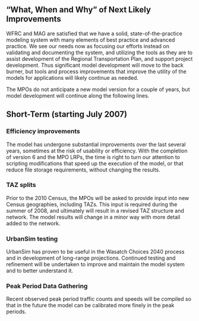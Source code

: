 ## "What, When and Why" of Next Likely Improvements
WFRC and MAG are satisfied that we have a solid, state-of-the-practice modeling system with many elements of best practice and advanced practice. We see our needs now as focusing our efforts instead on validating and documenting the system, and utilizing the tools as they are to assist development of the Regional Transportation Plan, and support project development. Thus significant model development will move to the back burner, but tools and process improvements that improve the utility of the models for applications will likely continue as needed. 

The MPOs do not anticipate a new model version for a couple of years, but model development will continue along the following lines.

## Short-Term (starting July 2007)
### Efficiency improvements
The model has undergone substantial improvements over the last several years, sometimes at the risk of usability or efficiency. With the completion of version 6 and the MPO LRPs, the time is right to turn our attention to scripting modifications that speed up the execution of the model, or that reduce file storage requirements, without changing the results.

### TAZ splits
Prior to the 2010 Census, the MPOs will be asked to provide input into new Census geographies, including TAZs. This input is required during the summer of 2008, and ultimately will result in a revised TAZ structure and network. The model results will change in a minor way with more detail added to the network.

### UrbanSim testing
UrbanSim has proven to be useful in the Wasatch Choices 2040 process and in development of long-range projections. Continued testing and refinement will be undertaken to improve and maintain the model system and to better understand it. 

### Peak Period Data Gathering
Recent observed peak period traffic counts and speeds will be compiled so that in the future the model can be calibrated more finely in the peak periods.

